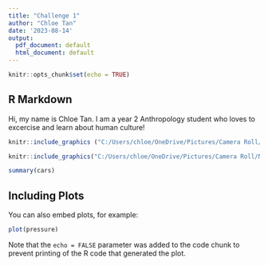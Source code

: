 ---
title: "Challenge 1"
author: "Chloe Tan"
date: '2023-08-14'
output:
  pdf_document: default
  html_document: default
---

```{r setup, include=FALSE}
knitr::opts_chunk$set(echo = TRUE)
```

## R Markdown
Hi, my name is Chloe Tan. I am a year 2 Anthropology student who loves to excercise and learn about human culture! 

```{r, out.height= "350px",out.width= "800px",echo=TRUE,eval=TRUE,fig.cap="Replace text here with the caption"}
knitr::include_graphics ("C:/Users/chloe/OneDrive/Pictures/Camera Roll/2021/03/20210312_023710000_iOS.jpg") 
```
```{r, out.height= "350px",out.width= "800px",echo=TRUE,eval=TRUE,fig.cap="Replace text here with the caption"}
knitr::include_graphics("C:/Users/chloe/OneDrive/Pictures/Camera Roll/Nm2207 challenge 1.png") 
```
```{r cars}
summary(cars)
```

## Including Plots

You can also embed plots, for example:

```{r pressure, echo=FALSE}
plot(pressure)
```

Note that the `echo = FALSE` parameter was added to the code chunk to prevent printing of the R code that generated the plot.
